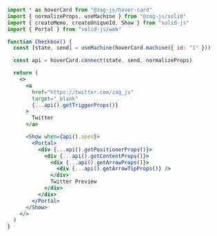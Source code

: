 ```jsx
import * as hoverCard from "@zag-js/hover-card"
import { normalizeProps, useMachine } from "@zag-js/solid"
import { createMemo, createUniqueId, Show } from "solid-js"
import { Portal } from "solid-js/web"

function Checkbox() {
  const [state, send] = useMachine(hoverCard.machine({ id: "1" }))

  const api = hoverCard.connect(state, send, normalizeProps)

  return (
    <>
      <a
        href="https://twitter.com/zag_js"
        target="_blank"
        {...api().getTriggerProps()}
      >
        Twitter
      </a>

      <Show when={api().open}>
        <Portal>
          <div {...api().getPositionerProps()}>
            <div {...api().getContentProps()}>
              <div {...api().getArrowProps()}>
                <div {...api().getArrowTipProps()} />
              </div>
              Twitter Preview
            </div>
          </div>
        </Portal>
      </Show>
    </>
  )
}
```
